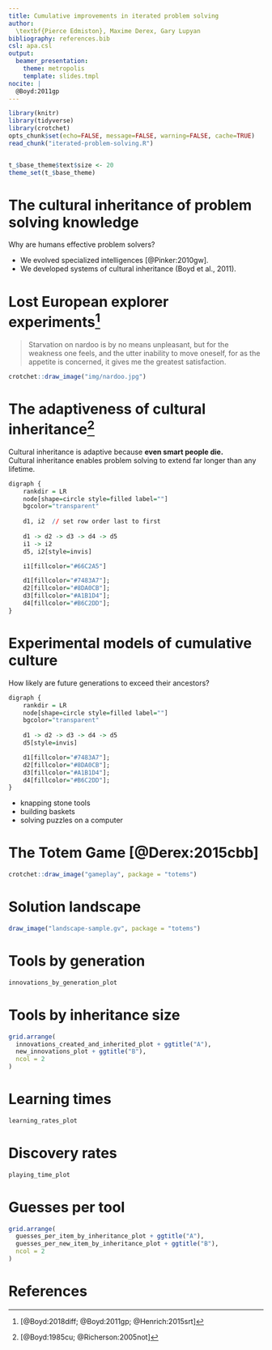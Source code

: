 ```yaml
---
title: Cumulative improvements in iterated problem solving
author: 
  \textbf{Pierce Edmiston}, Maxime Derex, Gary Lupyan
bibliography: references.bib
csl: apa.csl
output:
  beamer_presentation:
    theme: metropolis
    template: slides.tmpl
nocite: |
  @Boyd:2011gp
---
```

```r
library(knitr)
library(tidyverse)
library(crotchet)
opts_chunk$set(echo=FALSE, message=FALSE, warning=FALSE, cache=TRUE)
read_chunk("iterated-problem-solving.R")
```
```r
```
```r
t_$base_theme$text$size <- 20
theme_set(t_$base_theme)
```

# The cultural inheritance of problem solving knowledge

Why are humans effective problem solvers?

- We evolved specialized intelligences [@Pinker:2010gw].
- We developed systems of cultural inheritance (Boyd et al., 2011).

<!--
Today I'm going to tell you about some research that I've been working on
with Max Derex and Gary Lupyan that is related to one of the big questions
in how we understand human evolution.

Humans are incredibly effective problem solvers, having solved a wide variety
of problems necessary for survival in nearly every terrestrial environment on
the planet. No other single species can survive in such a wide variety of
environmental conditions. So why are humans such effective problem solvers?

One answer to this question is that we have evolved specialized intelligences.
On this view, we are effective problem solvers because we have specialized
brains that enable individuals to be smart and solve problems on their own.

An alternative view is that we owe our success in problem solving in large
part to our systems of cultural inheritance. On this view, it's not our
ability to solve problems as individuals that is all that impressive.
Instead, it's our ability to copy other people that makes us adaptive
problem solvers. Humans may be smart, but cultures are smarter.
-->

# Lost European explorer experiments[^lostexplorer]

> Starvation on nardoo is by no means unpleasant, but for the weakness one
  feels, and the utter inability to move oneself, for as the appetite is
  concerned, it gives me the greatest satisfaction.

```r
crotchet::draw_image("img/nardoo.jpg")
```

[^lostexplorer]: [@Boyd:2018diff; @Boyd:2011gp; @Henrich:2015srt]

<!--
A favorite source of evidence for why cultures are more adaptive than
individuals comes from what Rob Boyd has termed the Lost European explorer
experiments. This is where a group of intelligent and well-equipped
adventurers somehow gets stranded in a foreign land, and the test is whether
they can survive off the land long enough to make it back home. The irony of
these experiments is that the explorers often die right alongside indigenous
populations who have somehow figured out how to thrive in the same
environment.

An example of this is the Burke and Wills expedition across Australia. As they
ventured across inland Australia they were running out of supplies, but they
ran into a group of Aborigines that was surviving off the land just fine. They
saw that these Aborigines survived largely by eating an acquatic fern called
nardoo, pictured here. The Aborigines prepared this plant by mashing it into
a paste and forming it into little cakes. But all the explorers saw was that
the Aborigines were eating a lot of nardoo, and so they assumed it wasn't
harmful. It turns out that the food preparation process removed toxins from
the nardoo, and when eaten unprepared, it caused a form of thamine deficiency
that ultimately lead to their deaths.

Here is a passage from Wills diary shortly before he died, describing how
odd it was to die of starvation with a full belly.

> Starvation on nardoo is by no means unpleasant, but for the weakness one
  feels, and the utter inability to move oneself, for as the appetite is
  concerned, it gives me the greatest satisfaction.

The Lost European explorer experiments demonstrate that cultures seem to be
better at solving the problems necessary for survival than any individual
plopped down in the same environmental conditions.
-->

# The adaptiveness of cultural inheritance[^br]

Cultural inheritance is adaptive because **even smart people die.**  
Cultural inheritance enables problem solving to extend far longer than any lifetime.  

```r
digraph {
    rankdir = LR
    node[shape=circle style=filled label=""]
    bgcolor="transparent"
    
    d1, i2  // set row order last to first
    
    d1 -> d2 -> d3 -> d4 -> d5
    i1 -> i2
    d5, i2[style=invis]

    i1[fillcolor="#66C2A5"]

    d1[fillcolor="#7483A7"];
    d2[fillcolor="#8DA0CB"];
    d3[fillcolor="#A1B1D4"];
    d4[fillcolor="#B6C2DD"];
}
```

[^br]: [@Boyd:1985cu; @Richerson:2005not]

<!--
Why is cultural inheritance adaptive? Why is it more beneficial to be able to
copy someone else than it is to be able to solve problems as individuals?

One of the basic arguments given for why cultural inheritance is adaptive is
that even smart people die.

If you cannot copy, you can only accomplish so much on your own in a single
lifetime, no matter how smart you are. If you can copy, you can instead spend
your life improving what other people invented.

What this means is that problem solving can extend far longer than any single
lifetime. Eventually, cultures can solve problems that individuals cannot.
-->

# Experimental models of cumulative culture

How likely are future generations to exceed their ancestors?

```r
digraph {
    rankdir = LR
    node[shape=circle style=filled label=""]
    bgcolor="transparent"
    
    d1 -> d2 -> d3 -> d4 -> d5
    d5[style=invis]

    d1[fillcolor="#7483A7"];
    d2[fillcolor="#8DA0CB"];
    d3[fillcolor="#A1B1D4"];
    d4[fillcolor="#B6C2DD"];
}
```

- knapping stone tools
- building baskets
- solving puzzles on a computer

# The Totem Game [@Derex:2015cbb]

```r
crotchet::draw_image("gameplay", package = "totems")
```

# Solution landscape

```r
draw_image("landscape-sample.gv", package = "totems")
```

# Tools by generation

```r
innovations_by_generation_plot
```

# Tools by inheritance size

```r
grid.arrange(
  innovations_created_and_inherited_plot + ggtitle("A"),
  new_innovations_plot + ggtitle("B"),
  ncol = 2
)
```

# Learning times

```r
learning_rates_plot
```

# Discovery rates

```r
playing_time_plot
```

# Guesses per tool

```r
grid.arrange(
  guesses_per_item_by_inheritance_plot + ggtitle("A"),
  guesses_per_new_item_by_inheritance_plot + ggtitle("B"),
  ncol = 2
)
```

# References {.allowframebreaks}

\setlength{\parindent}{-0.2in}
\setlength{\leftskip}{0.25in}
\noindent
\footnotesize
